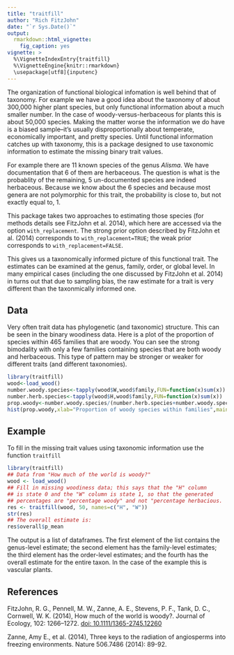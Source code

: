 ```yaml
---
title: "traitfill"
author: "Rich FitzJohn"
date: "`r Sys.Date()`"
output: 
  rmarkdown::html_vignette:
    fig_caption: yes
vignette: >
  %\VignetteIndexEntry{traitfill}
  %\VignetteEngine{knitr::rmarkdown}
  \usepackage[utf8]{inputenc}
---
```


The organization of functional biological infomation is well behind that of taxonomy.  For example we have a good idea about the taxonomy of about 300,000 higher plant species, but only functional information about a much smaller number.  In the case of woody-versus-herbaceous for plants this is about 50,000 species.  Making the matter worse the information we do have is a biased sample--it's usually disproportionally about temperate, economically important, and pretty species.  Until functional information catches up with taxonomy, this is a package designed to use taxonomic information to estimate the missing binary trait values.  

For example there are 11 known species of the genus *Alisma*.  We have documentation that 6 of them are herbaceous. The question is what is the probablity of the remaining, 5 un-documented species are indeed herbaceous.   Because we know about the 6 species and because most genera are not polymorphic for this trait, the probability is close to, but not exactly equal to, 1.  

This package takes two approaches to estimating those species (for methods details see FitzJohn et al. 2014), which here are accessed via the option `with_replacement`.  The strong prior option described by FitzJohn et al. (2014) corresponds to `with_replacement=TRUE`; the weak prior corresponds to `with_replacement=FALSE`.  

This gives us a taxonomically informed picture of this functional trait.  The estimates can be examined at the genus, family, order, or global level. In many empirical cases (including the one discussed by FitzJohn et al. 2014) in turns out that due to sampling bias, the raw estimate for a trait is very different than the taxonmically informed one.  


## Data

Very often trait data has phylogenetic (and taxonomic) structure. This can be seen in the binary woodiness data.  Here is a plot of the proportion of species within 465 families that are woody.  You can see the strong bimodality with only a few families containing species that are both woody and herbaceous.  This type of pattern may be stronger or weaker for different traits (and different taxonomies).   

```r
library(traitfill)
wood<-load_wood()
number.woody.species<-tapply(wood$W,wood$family,FUN=function(x)sum(x))
number.herb.species<-tapply(wood$H,wood$family,FUN=function(x)sum(x))
prop.woody<-number.woody.species/(number.herb.species+number.woody.species)
hist(prop.woody,xlab="Proportion of woody species within families",main="")
```

## Example

To fill in the missing trait values using taxonomic information use the function `traitfill`

```r
library(traitfill)
## Data from "How much of the world is woody?"
wood <- load_wood()
## Fill in missing woodiness data; this says that the "H" column
## is state 0 and the "W" column is state 1, so that the generated
## percentages are "percentage woody" and not "percentage herbacious.
res <- traitfill(wood, 50, names=c("H", "W"))
str(res)
## The overall estimate is:
res$overall$p_mean
```

The output is a list of dataframes.  The first element of the list contains the genus-level estimate; the second element has the family-level estimates; the third element has the order-level estimates; and the fourth has the overall estimate for the entire taxon.  In the case of the example this is vascular plants.  

## References

FitzJohn, R. G., Pennell, M. W., Zanne, A. E., Stevens, P. F., Tank, D. C., Cornwell, W. K. (2014), How much of the world is woody?. Journal of Ecology, 102: 1266–1272. [doi: 10.1111/1365-2745.12260](http://onlinelibrary.wiley.com/doi/10.1111/1365-2745.12260/full)

Zanne, Amy E., et al. (2014), Three keys to the radiation of angiosperms into freezing environments. Nature 506.7486 (2014): 89-92.
